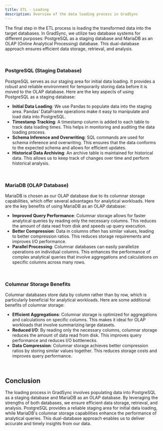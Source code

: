 ```yaml
---
title: ETL - Loading
description: Overview of the data loading process in GradSync
---
```


The final step in the ETL process is loading the transformed data into the target databases. In GradSync, we utilize two database systems for different purposes: PostgreSQL as a staging database and MariaDB as an OLAP (Online Analytical Processing) database. This dual-database approach ensures efficient data storage, retrieval, and analysis.

<br />

### PostgreSQL (Staging Database)

PostgreSQL serves as our staging area for initial data loading. It provides a robust and reliable environment for temporarily storing data before it is moved to the OLAP database. Here are the key aspects of using PostgreSQL as a staging database:

- **Initial Data Loading**: We use Pandas to populate data into the staging area. Pandas' DataFrame operations make it easy to manipulate and load data into PostgreSQL.
- **Timestamp Tracking**: A timestamp column is added to each table to track data loading times. This helps in monitoring and auditing the data loading process.
- **Schema Inference and Overwriting**: SQL commands are used for schema inference and overwriting. This ensures that the data conforms to the expected schema and allows for efficient updates.
- **Historical Data Archiving**: An archive table is maintained for historical data. This allows us to keep track of changes over time and perform historical analysis.

<br />

### MariaDB (OLAP Database)

MariaDB is chosen as our OLAP database due to its columnar storage capabilities, which offer several advantages for analytical workloads. Here are the key benefits of using MariaDB as an OLAP database:

- **Improved Query Performance**: Columnar storage allows for faster analytical queries by reading only the necessary columns. This reduces the amount of data read from disk and speeds up query execution.
- **Better Compression**: Data in columns often has similar values, leading to better compression ratios. This reduces storage requirements and improves I/O performance.
- **Parallel Processing**: Columnar databases can easily parallelize operations on individual columns. This enhances the performance of complex analytical queries that involve aggregations and calculations on specific columns across many rows.

<br />

### Columnar Storage Benefits

Columnar databases store data by column rather than by row, which is particularly beneficial for analytical workloads. Here are some additional benefits of columnar storage:

- **Efficient Aggregations**: Columnar storage is optimized for aggregations and calculations on specific columns. This makes it ideal for OLAP workloads that involve summarizing large datasets.
- **Reduced I/O**: By reading only the necessary columns, columnar storage reduces the amount of data read from disk. This improves query performance and reduces I/O bottlenecks.
- **Data Compression**: Columnar storage achieves better compression ratios by storing similar values together. This reduces storage costs and improves query performance.

<br />

## Conclusion

The loading process in GradSync involves populating data into PostgreSQL as a staging database and MariaDB as an OLAP database. By leveraging the strengths of both databases, we ensure efficient data storage, retrieval, and analysis. PostgreSQL provides a reliable staging area for initial data loading, while MariaDB's columnar storage capabilities enhance the performance of analytical queries. This dual-database approach enables us to deliver accurate and timely insights from our data.